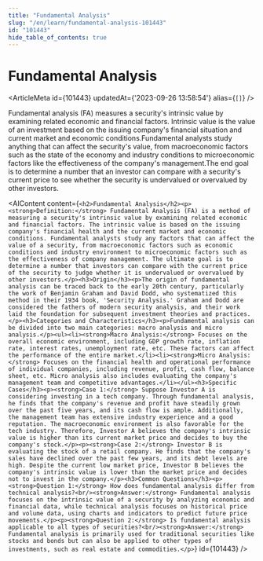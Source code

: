 ```yaml
---
title: "Fundamental Analysis"
slug: "/en/learn/fundamental-analysis-101443"
id: "101443"
hide_table_of_contents: true
---
```



# Fundamental Analysis

<ArticleMeta id={101443} updatedAt={'2023-09-26 13:58:54'} alias={`[]`} />
<div className='border-solid border-b border-t-0 my-4 border-[var(--ifm-color-gray-300)]' />

Fundamental analysis (FA) measures a security's intrinsic value by examining related economic and financial factors. Intrinsic value is the value of an investment based on the issuing company's financial situation and current market and economic conditions.Fundamental analysts study anything that can affect the security's value, from macroeconomic factors such as the state of the economy and industry conditions to microeconomic factors like the effectiveness of the company's management.The end goal is to determine a number that an investor can compare with a security's current price to see whether the security is undervalued or overvalued by other investors.

<AIContent content={`<h2>Fundamental Analysis</h2><p><strong>Definition:</strong> Fundamental Analysis (FA) is a method of measuring a security's intrinsic value by examining related economic and financial factors. The intrinsic value is based on the issuing company's financial health and the current market and economic conditions. Fundamental analysts study any factors that can affect the value of a security, from macroeconomic factors such as economic conditions and industry environment to microeconomic factors such as the effectiveness of company management. The ultimate goal is to determine a number that investors can compare with the current price of the security to judge whether it is undervalued or overvalued by other investors.</p><h3>Origin</h3><p>The origin of fundamental analysis can be traced back to the early 20th century, particularly the work of Benjamin Graham and David Dodd, who systematized this method in their 1934 book, 'Security Analysis.' Graham and Dodd are considered the fathers of modern security analysis, and their work laid the foundation for subsequent investment theories and practices.</p><h3>Categories and Characteristics</h3><p>Fundamental analysis can be divided into two main categories: macro analysis and micro analysis.</p><ul><li><strong>Macro Analysis:</strong> Focuses on the overall economic environment, including GDP growth rate, inflation rate, interest rates, unemployment rate, etc. These factors can affect the performance of the entire market.</li><li><strong>Micro Analysis:</strong> Focuses on the financial health and operational performance of individual companies, including revenue, profit, cash flow, balance sheet, etc. Micro analysis also includes evaluating the company's management team and competitive advantages.</li></ul><h3>Specific Cases</h3><p><strong>Case 1:</strong> Suppose Investor A is considering investing in a tech company. Through fundamental analysis, he finds that the company's revenue and profit have steadily grown over the past five years, and its cash flow is ample. Additionally, the management team has extensive industry experience and a good reputation. The macroeconomic environment is also favorable for the tech industry. Therefore, Investor A believes the company's intrinsic value is higher than its current market price and decides to buy the company's stock.</p><p><strong>Case 2:</strong> Investor B is evaluating the stock of a retail company. He finds that the company's sales have declined over the past few years, and its debt levels are high. Despite the current low market price, Investor B believes the company's intrinsic value is lower than the market price and decides not to invest in the company.</p><h3>Common Questions</h3><p><strong>Question 1:</strong> How does fundamental analysis differ from technical analysis?<br/><strong>Answer:</strong> Fundamental analysis focuses on the intrinsic value of a security by analyzing economic and financial data, while technical analysis focuses on historical price and volume data, using charts and indicators to predict future price movements.</p><p><strong>Question 2:</strong> Is fundamental analysis applicable to all types of securities?<br/><strong>Answer:</strong> Fundamental analysis is primarily used for traditional securities like stocks and bonds but can also be applied to other types of investments, such as real estate and commodities.</p>`} id={101443} />
